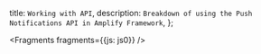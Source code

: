   title: `Working with API`,
  description: `Breakdown of using the Push Notifications API in Amplify Framework`,
};


<Fragments fragments={{js: js0}} />
